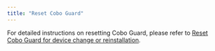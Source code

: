 ```yaml
---
title: "Reset Cobo Guard"
---
```


For detailed instructions on resetting Cobo Guard, please refer to [Reset Cobo Guard for device change or reinstallation](/en/guard/reset).